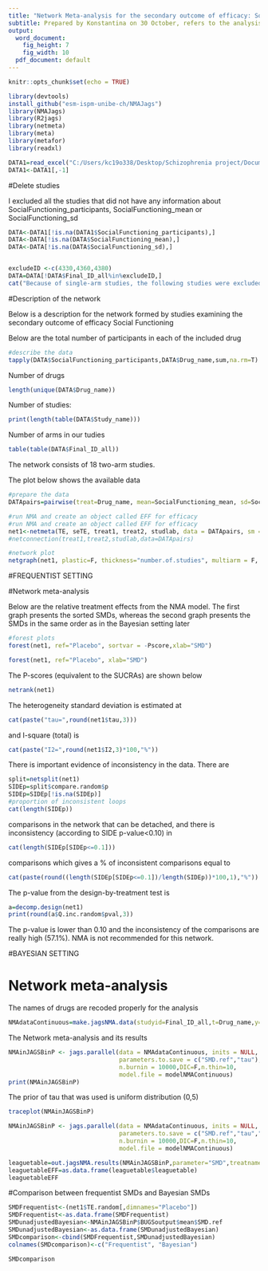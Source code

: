 ```yaml
---
title: "Network Meta-analysis for the secondary outcome of efficacy: Social Functioning"
subtitle: Prepared by Konstantina on 30 October, refers to the analysis in both frequentist and Bayesian setting
output:
  word_document:
    fig_height: 7
    fig_width: 10
  pdf_document: default
---
```


```r
knitr::opts_chunk$set(echo = TRUE)
```


```r
library(devtools)
install_github("esm-ispm-unibe-ch/NMAJags")
library(NMAJags)
library(R2jags)
library(netmeta)
library(meta)
library(metafor)
library(readxl)
```


```r
DATA1=read_excel("C:/Users/kc19o338/Desktop/Schizophrenia project/Documentation of Schizophrenia relapses/Analysis schizofrenia/Datasets/dataset_relapse_oral and depot pooled.xlsx", na="99999")
DATA1<-DATA1[,-1]
```
#Delete studies

I excluded all the studies that did not have any information about SocialFunctioning_participants, SocialFunctioning_mean or SocialFunctioning_sd
```r
DATA<-DATA1[!is.na(DATA1$SocialFunctioning_participants),]
DATA<-DATA[!is.na(DATA$SocialFunctioning_mean),]
DATA<-DATA[!is.na(DATA$SocialFunctioning_sd),]


excludeID <-c(4330,4360,4380)
DATA=DATA[!DATA$Final_ID_all%in%excludeID,]
cat("Because of single-arm studies, the following studies were excluded:",excludeID)
```

#Description of the network

Below is a description for the network formed by studies examining the secondary outcome of efficacy Social Functioning

Below are the total number of participants in each of the included drug
```r
#describe the data
tapply(DATA$SocialFunctioning_participants,DATA$Drug_name,sum,na.rm=T)

```
Number of drugs
```r
length(unique(DATA$Drug_name))
```
Number of studies:
```r
print(length(table(DATA$Study_name)))
```

Number of arms in our tudies
```r
table(table(DATA$Final_ID_all))
```

The network consists of 18 two-arm studies.

The plot below shows the available data

```r
#prepare the data
DATApairs=pairwise(treat=Drug_name, mean=SocialFunctioning_mean, sd=SocialFunctioning_sd, n=SocialFunctioning_participants, data=DATA, sm="SMD", studlab=Final_ID_all, allstudies = TRUE)

#run NMA and create an object called EFF for efficacy
#run NMA and create an object called EFF for efficacy
net1<-netmeta(TE, seTE, treat1, treat2, studlab, data = DATApairs, sm = "SMD", comb.random=TRUE, comb.fixed=FALSE, prediction=TRUE, ref="Placebo")
#netconnection(treat1,treat2,studlab,data=DATApairs)
```


```r

#network plot
netgraph(net1, plastic=F, thickness="number.of.studies", multiarm = F, points=T, col=1)
```

#FREQUENTIST SETTING

#Network meta-analysis 

Below are the relative treatment effects from the NMA model. 
The first graph presents the sorted SMDs, whereas the second graph presents the SMDs in the same order as in the Bayesian setting later 

```r

#forest plots
forest(net1, ref="Placebo", sortvar = -Pscore,xlab="SMD")

forest(net1, ref="Placebo", xlab="SMD")
```


The P-scores (equivalent to the SUCRAs) are shown below
```r
netrank(net1)
```


The heterogeneity standard deviation is estimated at
```r
cat(paste("tau=",round(net1$tau,3)))
```

and I-square (total) is 
```r
cat(paste("I2=",round(net1$I2,3)*100,"%"))
```


There is important evidence of inconsistency in the data. There are

```r
split=netsplit(net1) 
SIDEp=split$compare.random$p
SIDEp=SIDEp[!is.na(SIDEp)]
#proportion of inconsistent loops
cat(length(SIDEp))
```

comparisons in the network that can be detached, and there is inconsistency (according to SIDE p-value<0.10) in

```r
cat(length(SIDEp[SIDEp<=0.1]))
```
comparisons which gives a % of inconsistent comparisons equal to
```r
cat(paste(round((length(SIDEp[SIDEp<=0.1])/length(SIDEp))*100,1),"%"))
```


The p-value from the design-by-treatment test is

```r
a=decomp.design(net1)
print(round(a$Q.inc.random$pval,3))
```
The p-value is lower than 0.10 and the inconsistency of the comparisons are really high (57.1%). NMA is not recommended for this network.

#BAYESIAN SETTING

# Network meta-analysis

The names of drugs are recoded properly for the analysis

```r
NMAdataContinuous=make.jagsNMA.data(studyid=Final_ID_all,t=Drug_name,y=SocialFunctioning_mean, sd=SocialFunctioning_sd, n=SocialFunctioning_participants,data=DATA,type="cont",reference = "Placebo")

```


The Network meta-analysis and its results
```r

NMAinJAGSBinP <- jags.parallel(data = NMAdataContinuous, inits = NULL, 
                               parameters.to.save = c("SMD.ref","tau"), n.chains = 2, n.iter = 120000,
                               n.burnin = 10000,DIC=F,n.thin=10,
                               model.file = modelNMAContinuous)
print(NMAinJAGSBinP)


```
The prior of tau that was used is uniform distribution (0,5)

```r
traceplot(NMAinJAGSBinP)
```


```r
NMAinJAGSBinP <- jags.parallel(data = NMAdataContinuous, inits = NULL, 
                               parameters.to.save = c("SMD.ref","tau","SMD"), n.chains = 2, n.iter = 120000,
                               n.burnin = 10000,DIC=F,n.thin=10,
                               model.file = modelNMAContinuous)

leaguetable=out.jagsNMA.results(NMAinJAGSBinP,parameter="SMD",treatnames = sort(unique(DATA$Drug_name)),forestplot=F)
leaguetableEFF=as.data.frame(leaguetable$leaguetable)
leaguetableEFF
```

#Comparison between frequentist SMDs and Bayesian SMDs 

```r
SMDFrequentist<-(net1$TE.random[,dimnames="Placebo"])
SMDFrequentist<-as.data.frame(SMDFrequentist)
SMDunadjustedBayesian<-NMAinJAGSBinP$BUGSoutput$mean$SMD.ref
SMDunadjustedBayesian<-as.data.frame(SMDunadjustedBayesian)
SMDcomparison<-cbind(SMDFrequentist,SMDunadjustedBayesian)
colnames(SMDcomparison)<-c("Frequentist", "Bayesian")

```

```r
SMDcomparison
```
